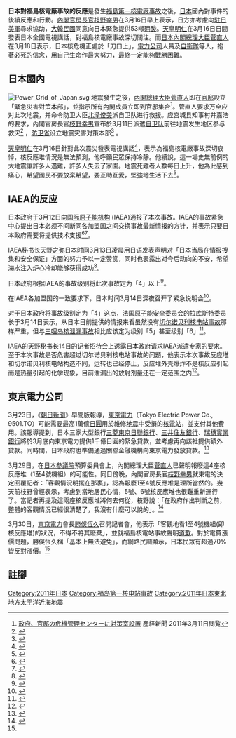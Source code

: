 {{Pathnav|2011年日本东北地方太平洋近海地震|福岛第一核电站事故}}
{{noteTA|G1=核能|G2=地震
|1=zh-cn:通用电气; zh-tw:奇異; zh-hk:通用電氣;
|2=zh-cn:乏燃料; zh-tw:用過燃料;}}

'''日本對福島核電廠事故的反應'''是發生[[福島第一核電廠事故|福島第一核電廠事故]]之後，[[日本|日本]]國內對事件的後續反應和行動。[[內閣官房長官|內閣官房長官]][[枝野幸男|枝野幸男]]在3月16日早上表示，日方亦考慮向[[駐日美軍|駐日美軍]]尋求協助，[[大韓民國|大韓民國]]同意向日本緊急提供53噸[[硼酸|硼酸]]。[[天皇|天皇]][[明仁|明仁]]在3月16日日間發表日本全國電視講話，對福島核電廠事故深切關注。而[[日本內閣總理大臣|日本內閣總理大臣]][[菅直人|菅直人]]在3月18日表示，日本核危機正處於「刀口上」，[[東京電力|電力公司]]人員及[[自衞隊|自衞隊]]等人，抱著必死的信念，用自己生命作最大努力，最終一定能夠戰勝困難。

== 日本國內 ==
[[File:Power_Grid_of_Japan.svg|right]]
地震發生之後，[[日本內閣總理大臣|內閣總理大臣]][[菅直人|菅直人]]即在[[總理大臣官邸|官邸]]設立「緊急災害對策本部」，並指示所有[[菅直人內閣|內閣成員]]立即到官邸集合<ref>[http://sankei.jp.msn.com/affairs/news/110311/dst11031115080004-n1.htm 政府、官邸の危機管理センターに対策室設置] {{Wayback|url=http://sankei.jp.msn.com/affairs/news/110311/dst11031115080004-n1.htm |date=20110314185248 }} 產経新聞 2011年3月11日閲覧</ref>。菅直人要求万全应对此次地震，并命令防卫大臣[[北泽俊美|北泽俊美]]派自卫队进行救援。应宫城县知事村井嘉浩的要求，內閣官房長官[[枝野幸男|枝野幸男]]宣布於3月11日派遣[[自卫队|自卫队]]前往地震发生地区参与救灾<ref>{{cite web|title=媒体称日本强震致5死8失踪 自卫队派900人救灾|url=http://news.sohu.com/20110311/n279776256.shtml|publisher=搜狐|accessdate=2011-03-11|archive-date=2020-10-20|archive-url=https://web.archive.org/web/20201020204756/https://news.sohu.com/20110311/n279776256.shtml|dead-url=no}}</ref> ，[[防卫省|防卫省]]设立地震灾害对策本部<ref>{{cite web|author=新浪|title=日本设立地震紧急对策本部 派自卫队参与救灾|url=http://news.sina.com.cn/w/2011-03-11/155622096314.shtml|accessdate=2011-03-11|archive-date=2020-08-20|archive-url=https://web.archive.org/web/20200820153935/http://news.sina.com.cn/w/2011-03-11/155622096314.shtml|dead-url=no}}</ref> 。

[[天皇|天皇]][[明仁|明仁]]在3月16日針對此次震災發表電視講話<ref>{{cite news | language = zh-tw | author = 中天新聞 | url = http://www.youtube.com/watch?v=n_4txCUsIP0 | title = 天皇首露面激勵民心「多救一個人也好」 | publisher = 中時電子報 | date = 2011-03-16 | accessdate = 2011-03-18 | archive-date = 2016-09-23 | archive-url = https://web.archive.org/web/20160923212814/https://www.youtube.com/watch?v=n_4txCUsIP0 | dead-url = no }}</ref>，表示為福島核電廠事故深切哀悼，核反應堆情況是無法預測，他呼籲民眾保持冷靜。他續說，這一場史無前例的大地震讓許多人遇難，許多人失去了家園。地震死難者人數每日上升，他為此感到痛心，希望國民不要放棄希望，要互助互愛，堅強地生活下去<ref>{{cite web|author=星島|title=日皇籲國民堅強地活下去|url=http://hk.news.yahoo.com/article/110316/3/n9fl.html|accessdate=2011-03-16|archive-date=2011-03-22|archive-url=https://web.archive.org/web/20110322013405/http://hk.news.yahoo.com/article/110316/3/n9fl.html|dead-url=no}}</ref>。

== IAEA的反应 ==
日本政府于3月12日向[[国际原子能机构|国际原子能机构]] (IAEA)通报了本次事故。IAEA的事故紧急中心提出日本必须不间断同各加盟国之间交换事故最新情报的方针，并表示只要日本政府需要将提供技术支援<ref>{{Cite news|url=http://www.yomiuri.co.jp/world/news/20110313-OYT1T00010.htm|title=日本政府向IAEA通报福島第一核电站事故|newspaper=读卖新闻|date=2011-03-13|accessdate=2011-03-15|archive-date=2011-03-15|archive-url=https://web.archive.org/web/20110315081827/http://www.yomiuri.co.jp/world/news/20110313-OYT1T00010.htm|dead-url=no}}</ref><ref name="sankei0313">{{Cite news|url=http://sankei.jp.msn.com/world/news/110313/erp11031317330008-n1.htm|title=IAEA秘书长发表声明，将提供国际支援|newspaper=产经新闻|date=2011-03-13|accessdate=2011-03-15|deadurl=yes|archiveurl=https://web.archive.org/web/20110317093048/http://sankei.jp.msn.com/world/news/110313/erp11031317330008-n1.htm|archivedate=2011-03-17}}</ref>。

IAEA秘书长[[天野之弥|天野之弥]]日本时间3月13日凌晨用日语发表声明对「日本当局在情报搜集和安全保证」方面的努力予以一定赞赏，同时也表露出对今后动向的不安，希望海水注入炉心冷却能够获得成功<ref>{{Cite news|url=http://www.yomiuri.co.jp/world/news/20110313-OYT1T00185.htm|title=IAEA对日本政府在福岛第一核电站事故中的表现表示一定赞赏|newspaper=读卖新闻|date=2011-03-13|accessdate=2011-03-15|archive-date=2011-03-14|archive-url=https://web.archive.org/web/20110314235031/http://www.yomiuri.co.jp/world/news/20110313-OYT1T00185.htm|dead-url=no}}</ref>。

日本政府根据IAEA的事故级别将此次事故定为「4」以上<ref>{{Cite news|url=http://www.yomiuri.co.jp/science/news/20110313-OYT1T00056.htm|title=福岛第一核电站事故，事故级别定为「４」以上|newspaper=读卖新闻|date=2011-03-13|accessdate=2011-03-15|archive-date=2013-07-02|archive-url=https://web.archive.org/web/20130702024444/http://www.yomiuri.co.jp/science/news/20110313-OYT1T00056.htm|dead-url=no}}</ref>。

在IAEA各加盟国的一致要求下，日本时间3月14日深夜召开了紧急说明会<ref>{{Cite news|url=http://www.news24.jp/articles/2011/03/14/10178269.html|title=福岛第一核电站事故　ＩＡＥＡ召开说明会|newspaper=日本电视台|date=2011-03-14|accessdate=2011-03-15|archive-date=2020-08-03|archive-url=https://web.archive.org/web/20200803130932/https://www.news24.jp/articles/2011/03/14/10178269.html|dead-url=no}}</ref>。

对于日本政府将事故级别定为「4」这点，[[法国原子能安全委员会|法国原子能安全委员会]]的拉库斯特委员长于3月14日表示，从日本目前提供的情报来看虽然没有[[切尔诺贝利核电站事故|切尔诺贝利核电站事故]]那样严重，但与[[三哩岛核泄漏事故|三哩岛核泄漏事故]]相比应该定为级别「5」甚至级别「6」<ref>{{Cite news |url=http://mainichi.jp/select/weathernews/news/20110315dde003040020000c.html |title=日本大地震：福岛第一核电站事故　危害可能超过「三哩岛」－－法国原子能安全机关 |newspaper=毎日新闻 |date=2011-03-15 |accessdate=2011-03-15 |archiveurl=https://archive.is/20120714190656/http://mainichi.jp/select/shakai/ |archivedate=2012-07-14 |deadurl=yes }}</ref>。

IAEA的天野秘书长14日的记者招待会上透露日本政府请求IAEA派遣专家的要求。至于本次事故是否危害超过切尔诺贝利核电站事故的问题，他表示本次事故反应堆和切尔诺贝利核电站构造不同，运转也已经停止，反应堆外壳爆炸不是核反应引起而是热量引起的化学现象，目前泄漏出的放射剂量还在一定范围之内<ref>{{Cite news |url=http://mainichi.jp/select/weathernews/news/20110315dde003040033000c.html |title=日本大地震：福岛第一核电站事故　日本政府向ＩＡＥＡ请求技术支援 |newspaper=毎日新闻 |date=2011-03-15 |accessdate=2011-03-15 |archiveurl=https://archive.is/20120711022102/http://mainichi.jp/select/shakai/ |archivedate=2012-07-11 |deadurl=yes }}</ref>。

== 東京電力公司 ==
3月23日，《[[朝日新聞|朝日新聞]]》早間版報導，[[東京電力|東京電力]]（Tokyo Electric Power Co., 9501.TO）可能需要最高1萬億[[日圓|日圓]]用於維修[[地震|地震]]中受損的[[核電站|核電站]]，並支付其他費用。該報導提到，日本三家大型銀行[[三菱東京日聯銀行|三菱東京日聯銀行]]、[[三井住友銀行|三井住友銀行]]、[[瑞穗實業銀行|瑞穗實業銀行]]將於3月底向東京電力提供1千億日圓的緊急貸款，並考慮再向該社提供額外貸款。同時間，日本政府也準備通過關聯金融機構向東京電力發放貸款。<ref>{{cite news | language = zh-hant | author = 朝日新聞 | coauthors =  | url = http://chinese.wsj.com/big5/20110323/BAS015892.asp | title = 三家日本銀行將向東京電力提供1,000億日圓貸款 | publisher = 華爾街日報 | pages =  | date = 2011-03-23 | accessdate = 2011-03-24 | archive-date = 2018-01-19 | archive-url = https://web.archive.org/web/20180119122008/http://chinese.wsj.com/big5/20110323/BAS015892.asp | dead-url = no }}</ref>

3月29日，在[[日本參議院|日本參議院]]預算委員會上，內閣總理大臣[[菅直人|菅直人]]已聲明報廢這4座核反應堆（1至4號機組）的可能性。同日傍晚，內閣官房長官[[枝野幸男|枝野幸男]]就東電的決定回覆記者：「客觀情況明擺在那裏」，認為報廢1至4號反應堆是理所當然的。幾天前枝野曾經表示，考慮到當地居民心情，5號、6號核反應堆也很難重新運行了。當記者再提及這兩座核反應堆將何去何從，枝野說：「在政府作出判斷之前，整體的客觀情況已經很清楚了，我沒有什麼可以說的」。<ref name="日本關閉福島第一核電站已不可避免">{{cite news | language = zh-hk | author = 文雨 | coauthors =  | url = http://www.bbc.co.uk/zhongwen/trad/world/2011/03/110330_fukushima_closure_by_wenyu.shtml | title = 日本關閉福島第一核電站已不可避免 | publisher = BBC中文網 | pages =  | date = 2011-03-30 | accessdate = 2011-04-02 | archive-date = 2011-04-03 | archive-url = https://web.archive.org/web/20110403023302/http://www.bbc.co.uk/zhongwen/trad/world/2011/03/110330_fukushima_closure_by_wenyu.shtml | dead-url = no }}</ref>

3月30日，[[東京電力|東京電力]]會長[[勝俁恆久|勝俁恆久]]召開記者會，他表示「客觀地看1至4號機組(即核反應堆)的狀況，不得不將其廢棄」，並就福島核電站事故聲明[[道歉|道歉]]。對於電費漲價問題，勝俁恆久稱「基本上無法避免」，而網路民調顯示，日本民眾有超過70%皆反對漲價。<ref name="日本關閉福島第一核電站已不可避免" />

==註腳==
{{reflist|2}}

{{2011年日本东北地方太平洋近海地震}}
[[Category:2011年日本|Category:2011年日本]]
[[Category:福岛第一核电站事故|Category:福岛第一核电站事故]]
[[Category:2011年日本東北地方太平洋近海地震|Category:2011年日本東北地方太平洋近海地震]]